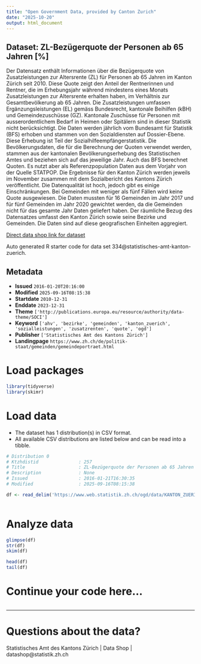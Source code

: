 ```yaml
---
title: "Open Government Data, provided by Canton Zurich"
date: "2025-10-20"
output: html_document
---
```


## Dataset: ZL-Bezügerquote der Personen ab 65 Jahren [%]

Der Datensatz enthält Informationen über die Bezügerquote von Zusatzleistungen zur Altersrente (ZL) für Personen ab 65 Jahren im Kanton Zürich seit 2010. Diese Quote zeigt den Anteil der Rentnerinnen und Rentner, die im Erhebungsjahr während mindestens eines Monats Zusatzleistungen zur Altersrente erhalten haben, im Verhältnis zur Gesamtbevölkerung ab 65 Jahren. Die Zusatzleistungen umfassen Ergänzungsleistungen (EL) gemäss Bundesrecht, kantonale Beihilfen (kBH) und Gemeindezuschüsse (GZ). Kantonale Zuschüsse für Personen mit ausserordentlichem Bedarf in Heimen oder Spitälern sind in dieser Statistik nicht berücksichtigt. 
Die Daten werden jährlich vom Bundesamt für Statistik (BFS) erhoben und stammen von den Sozialdiensten auf Dossier-Ebene. Diese Erhebung ist Teil der Sozialhilfeempfängerstatistik. Die Bevölkerungsdaten, die für die Berechnung der Quoten verwendet werden, stammen aus der kantonalen Bevölkerungserhebung des Statistischen Amtes und beziehen sich auf das jeweilige Jahr. Auch das BFS berechnet Quoten. Es nutzt aber als Referenzpopulation Daten aus dem Vorjahr von der Quelle STATPOP. Die Ergebnisse für den Kanton Zürich werden jeweils im November zusammen mit dem Sozialbericht des Kantons Zürich veröffentlicht. 
Die Datenqualität ist hoch, jedoch gibt es einige Einschränkungen. Bei Gemeinden mit weniger als fünf Fällen wird keine Quote ausgewiesen. Die Daten mussten für 16 Gemeinden im Jahr 2017 und für fünf Gemeinden im Jahr 2020 gewichtet werden, da die Gemeinden nicht für das gesamte Jahr Daten geliefert haben. Der räumliche Bezug des Datensatzes umfasst den Kanton Zürich sowie seine Bezirke und Gemeinden. Die Daten sind auf diese geografischen Einheiten aggregiert.

[Direct data shop link for dataset](https://www.zh.ch/de/politik-staat/statistik-daten/datenkatalog.html#/datasets/334@statistisches-amt-kanton-zuerich)

Auto generated R starter code for data set 334@statistisches-amt-kanton-zuerich.

## Metadata

- **Issued** `2016-01-20T20:16:00`
- **Modified** `2025-09-16T08:15:38`
- **Startdate** `2010-12-31`
- **Enddate** `2023-12-31`
- **Theme** `['http://publications.europa.eu/resource/authority/data-theme/SOCI']`
- **Keyword** `['ahv', 'bezirke', 'gemeinden', 'kanton_zuerich', 'sozialleistungen', 'zusatzrenten', 'quote', 'ogd']`
- **Publisher** `['Statistisches Amt des Kantons Zürich']`
- **Landingpage** `https://www.zh.ch/de/politik-staat/gemeinden/gemeindeportraet.html`


# Load packages

```r

library(tidyverse)
library(skimr)

```

# Load data

-   The dataset has 1 distribution(s) in CSV format.
-   All available CSV distributions are listed below and can be read into a tibble.

```r

# Distribution 0
# Ktzhdistid               : 257
# Title                    : ZL-Bezügerquote der Personen ab 65 Jahren [%]
# Description              : None
# Issued                   : 2016-01-21T16:30:35
# Modified                 : 2025-09-16T08:15:38

df <- read_delim('https://www.web.statistik.zh.ch/ogd/data/KANTON_ZUERICH_817.csv')



```

# Analyze data

```r

glimpse(df)
str(df)
skim(df)

head(df)
tail(df)

```

# Continue your code here...

```r

```

------------------------------------------------------------------------

# Questions about the data?

Statistisches Amt des Kantons Zürich | Data Shop | datashop@statistik.zh.ch
